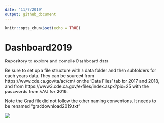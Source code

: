 ```yaml
---
date: "11/7/2019"
output: github_document
---
```


```r
knitr::opts_chunk$set(echo = TRUE)
```


# Dashboard2019
Repository to explore and compile Dashboard data

Be sure to set up a file structure with a data folder and then subfolders for each years data.  They can be sourced from https://www.cde.ca.gov/ta/ac/cm/  on the 'Data Files' tab for 2017 and 2018,  and from https://www3.cde.ca.gov/exfiles/index.aspx?pid=25  with the passwords from AAU for 2019.  

Note the Grad file did not follow the other naming conventions.  It needs to be renamed "graddownload2019.txt"


![](figs/DA_Charter.png) 